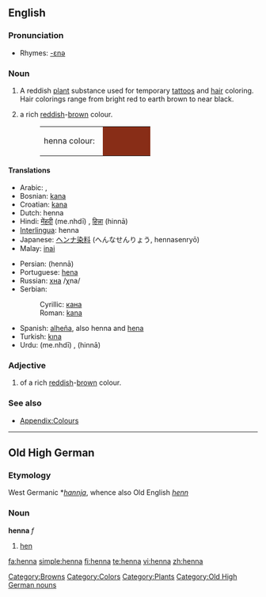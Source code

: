 {{see|Henna}}
{{wikipedia}}
==English==

===Pronunciation===
*Rhymes: [[Rhymes:English:-ɛnə|-ɛnə]]

===Noun===
{{en-noun}}

# A reddish [[plant]] substance used for temporary [[tattoo]]s and [[hair]] coloring. Hair colorings range from bright red to earth brown to near black.
# {{colour}} a rich [[red]]dish-[[brown]] colour.
#:<table><tr><td>henna colour: &nbsp;</td><td bgcolor="#882D17" width="80">&nbsp; </td></tr></table>

====Translations====
{{trans-top|dye}}
*Arabic: {{Arab|[[حنة]]}}, {{Arab|[[حناء|حِنَّاء]]}}
*Bosnian: [[kana]] {{f}}
*Croatian: [[kana]] {{f}}
*Dutch: henna
*Hindi: [[मेंहदी]] (me.nhdī) {{f}}, [[हिन्ना]] (hinnā) {{f}}
*[[Interlingua]]: henna
*Japanese: [[ヘンナ]][[染料]] (へんなせんりょう, hennasenryō)
*Malay: [[inai]]
{{trans-mid}}
*Persian: {{fa-Arab|[[حنا]]}} (hennā)
*Portuguese: [[hena]]
*Russian: [[хна]] /χna/ {{f}}
*Serbian:
*:Cyrillic: [[кана]] {{f}}
*:Roman: [[kana]] {{f}}
*Spanish: [[alheña]], also henna and [[hena]]
*Turkish: [[kına]]
*Urdu: {{ur-Arab|[[مینہدی]]}} (me.nhdī) {{f}}, {{ur-Arab|[[حنا]]}} (hinnā) {{f}}
{{trans-bottom}}

{{trans-top|colour}}
{{trans-mid}}
{{trans-bottom}}

===Adjective===
{{en-adj|-}}

# {{colour}} of a rich [[red]]dish-[[brow]]n colour.

===See also===
*[[Appendix:Colours]]

[[Category:Browns]]
[[Category:Colors]]
[[Category:Plants]]

----

==Old High German==

===Etymology===
West Germanic *''[[hannja]]'', whence also Old English ''[[henn]]''

===Noun===
'''henna''' ''f''

# [[hen]]

[[Category:Old High German nouns]]

[[fa:henna]]
[[simple:henna]]
[[fi:henna]]
[[te:henna]]
[[vi:henna]]
[[zh:henna]]